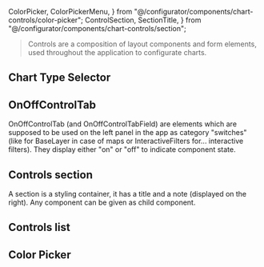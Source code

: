 
  ColorPicker,
  ColorPickerMenu,
} from "@/configurator/components/chart-controls/color-picker";
  ControlSection,
  SectionTitle,
} from "@/configurator/components/chart-controls/section";


> Controls are a composition of layout components and form elements, used throughout the application to configurate charts.

<Meta of={ControlsStories} />

## Chart Type Selector

<Canvas of={ControlsStories.ChartTypeSelector} />

## OnOffControlTab

OnOffControlTab (and OnOffControlTabField) are elements which are supposed to be used on the left panel in the app as category "switches"
(like for BaseLayer in case of maps or InteractiveFilters for... interactive filters). They display either "on" or "off" to indicate component state.

<Canvas of={ControlsStories.OnOffControlTab} />




## Controls section

A section is a styling container, it has a title and a note (displayed on the right). Any component can be given as child component.

<Canvas of={ControlsStories.ControlSection} />


## Controls list

<Canvas of={ControlsStories.ControlList} />


  ## Color Picker


<Canvas of={ControlsStories.ColorPicker} />
